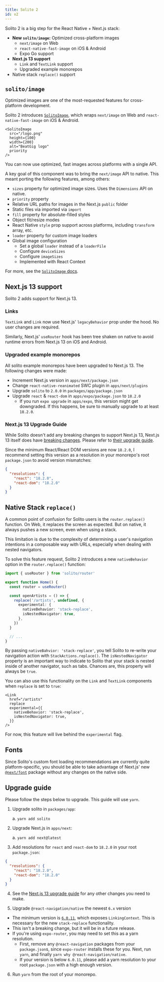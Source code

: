 ```yaml
---
title: Solito 2
id: v2
---
```


Solito 2 is a big step for the React Native + Next.js stack:

- **New `solito/image`:** Optimized cross-platform images
  - `next/image` on Web
  - `react-native-fast-image` on iOS & Android
  - Expo Go support
- **Next.js 13 support**
  - `Link` and `TextLink` support
  - Upgraded example monorepos
- Native stack `replace()` support

## `solito/image`

Optimized images are one of the most-requested features for cross-platform development.

Solito 2 introduces [`SolitoImage`](/usage/image), which wraps `next/image` on Web and `react-native-fast-image` on iOS & Android.

```tsx
<SolitoImage
  src="/logo.png"
  height={100}
  width={200}
  alt="BeatGig logo"
  priority
/>
```

You can now use optimized, fast images across platforms with a single API.

A key goal of this component was to bring the `next/image` API to native. This meant porting the following features, among others:

- `sizes` property for optimized image sizes. Uses the `Dimensions` API on native.
- `priority` property
- Relative URL paths for images in the Next.js `public` folder
- Static files via imported via `import`
- `fill` property for absolute-filled styles
- Object fit/resize modes
- React Native `style` prop support across platforms, including `transform` array, etc.
- `loader` property for custom image loaders
- Global image configuration
  - Set a global `loader` instead of a `loaderFile`
  - Configure `deviceSizes`
  - Configure `imageSizes`
  - Implemented with React Context

For more, see the [`SolitoImage` docs](/usage/image).

## Next.js 13 support

Solito 2 adds support for Next.js 13.

### Links

`TextLink` and `Link` now use Next.js' `legacyBehavior` prop under the hood. No user changes are required.

Similarly, Next.js' `useRouter` hook has been tree shaken on native to avoid runtime errors from Next.js 13 on iOS and Android.

### Upgraded example monorepos

All solito example monorepos have been upgraded to Next.js 13. The following changes were made:

- Increment Next.js version in `apps/next/package.json`
- Change `react-native-reanimated` SWC plugin in `apps/next/plugins`
- Upgrade `solito` to `2.0.0` in `packages/app/package.json`
- Upgrade `react` & `react-dom` in `apps/expo/package.json` to `18.2.0`
  - If you run `expo upgrade` in `apps/expo`, this version might get downgraded. If this happens, be sure to manually upgrade to at least `18.2.0`.

### Next.js 13 Upgrade Guide

While Solito doesn't add any breaking changes to support Next.js 13, Next.js 13 itself does have [breaking changes](https://nextjs.org/blog/next-13#breaking-changes). Please refer to [their upgrade guide](https://nextjs.org/docs/upgrading).

Since the minimum React/React DOM versions are now `18.2.0`, I recommend setting this version as a resolution in your monorepo's root `package.json` to avoid version mismatches:

```json
{
  "resolutions": {
    "react": "18.2.0",
    "react-dom": "18.2.0"
  }
}
```

## Native Stack `replace()`

A common point of confusion for Solito users is the `router.replace()` function. On Web, it replaces the screen as expected. But on native, it always pushes a new screen, even when using a stack.

This limitation is due to the complexity of determining a user's navigation intentions in a composable way with URLs, especially when dealing with nested navigators.

To solve this feature request, Solito 2 introduces a new `nativeBehavior` option in the `router.replace()` function:

```ts
import { useRouter } from 'solito/router'

export function Home() {
  const router = useRouter()

  const openArtists = () => {
    replace('/artists', undefined, {
      experimental: {
        nativeBehavior: 'stack-replace',
        isNestedNavigator: true,
      },
    })
  }

  // ...
}
```

By passing `nativeBahvior: 'stack-replace'`, you tell Solito to re-write your navigation action with `StackActions.replace()`. The `isNestedNavigator` property is an important way to indicate to Solito that your stack is nested inside of another navigator, such as tabs. Chances are, this property will always be `true`.

You can also use this functionality on the `Link` and `TextLink` components when `replace` is set to `true`:

```tsx
<Link
  href="/artists"
  replace
  experimental={{
    nativeBehavior: 'stack-replace',
    isNestedNavigator: true,
  }}
/>
```

For now, this feature will live behind the `experimental` flag.

## Fonts

Since Solito's custom font loading recommendations are currently quite platform-specific, you should be able to take advantage of Next.js' new [`@next/font`](https://nextjs.org/docs/basic-features/font-optimization) package without any changes on the native side.

## Upgrade guide

Please follow the steps below to upgrade. This guide will use `yarn`.

1. Upgrade solito in `packages/app`:

   a. `yarn add solito`

2. Upgrade Next.js in `apps/next`:

   a. `yarn add next@latest`

3. Add resolutions for `react` and `react-dom` to `18.2.0` in your root `package.json`:

```json
{
  "resolutions": {
    "react": "18.2.0",
    "react-dom": "18.2.0"
  }
}
```

4. See the [Next.js 13 upgrade guide](https://nextjs.org/docs/upgrading) for any other changes you need to make.

5. Upgrade `@react-navigation/native` the newest `6.x` version

- The minimum version is [`6.0.11`](https://github.com/react-navigation/react-navigation/releases?q=linkingcontext&expanded=true), which exposes `LinkingContext`. This is necessary for the new `stack-replace` functionality.
- This isn't a breaking change, but it will be in a future release.
- If you're using `expo-router`, you may need to set this as a yarn resolution.
  - First, remove any `@react-navigation` packages from your `package.json`s, since `expo-router` installs these for you. Next, run `yarn`, and finally `yarn why @react-navigation/native`.
  - If your version is below `6.0.11`, please add a yarn resolution to your root `package.json` with a high enough version.

6. Run `yarn` from the root of your monorepo.
